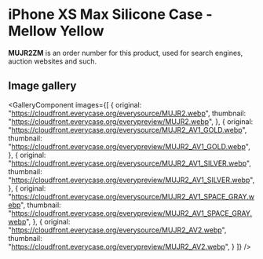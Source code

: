 
# iPhone XS Max Silicone Case - Mellow Yellow

<Callout type='info' emoji='👉🏻'>**MUJR2ZM** is an order number for this product, used for search engines, auction websites and such.</Callout>

## Image gallery

<GalleryComponent
    images={[
      {
        original: "https://cloudfront.everycase.org/everysource/MUJR2.webp",
        thumbnail: "https://cloudfront.everycase.org/everypreview/MUJR2.webp",
      },
      {
        original: "https://cloudfront.everycase.org/everysource/MUJR2_AV1_GOLD.webp",
        thumbnail: "https://cloudfront.everycase.org/everypreview/MUJR2_AV1_GOLD.webp",
      },
      {
        original: "https://cloudfront.everycase.org/everysource/MUJR2_AV1_SILVER.webp",
        thumbnail: "https://cloudfront.everycase.org/everypreview/MUJR2_AV1_SILVER.webp",
      },
      {
        original: "https://cloudfront.everycase.org/everysource/MUJR2_AV1_SPACE_GRAY.webp",
        thumbnail: "https://cloudfront.everycase.org/everypreview/MUJR2_AV1_SPACE_GRAY.webp",
      },
      {
        original: "https://cloudfront.everycase.org/everysource/MUJR2_AV2.webp",
        thumbnail: "https://cloudfront.everycase.org/everypreview/MUJR2_AV2.webp",
      }
    ]}
  />
